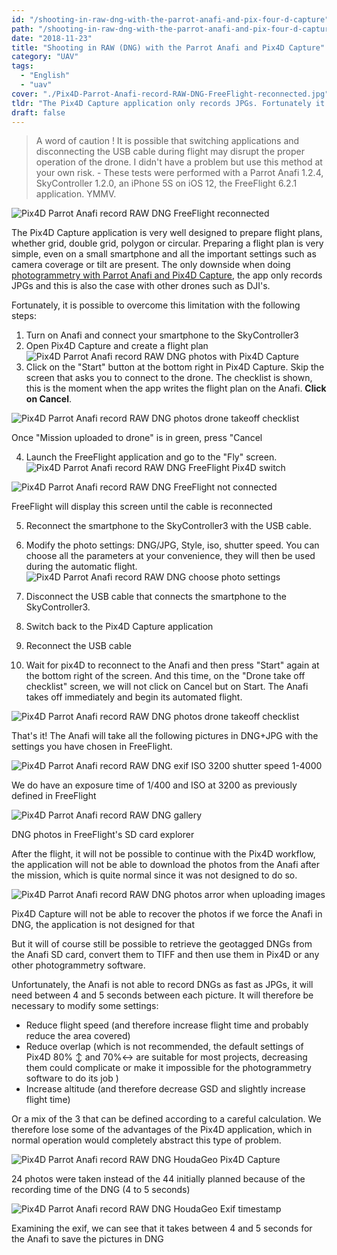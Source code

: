 ```yaml
---
id: "/shooting-in-raw-dng-with-the-parrot-anafi-and-pix-four-d-capture"
path: "/shooting-in-raw-dng-with-the-parrot-anafi-and-pix-four-d-capture"
date: "2018-11-23"
title: "Shooting in RAW (DNG) with the Parrot Anafi and Pix4D Capture"
category: "UAV"
tags:
  - "English"
  - "uav"
cover: "./Pix4D-Parrot-Anafi-record-RAW-DNG-FreeFlight-reconnected.jpg"
tldr: "The Pix4D Capture application only records JPGs. Fortunately it is possible to bypass this limitation and record the pictures in DNG (RAW). "
draft: false
---
```


> A word of caution ! 
> It is possible that switching applications and disconnecting the USB cable during flight may disrupt the proper operation of the drone. I didn't have a problem but use this method at your own risk. - These tests were performed with a Parrot Anafi 1.2.4, SkyController 1.2.0, an iPhone 5S on iOS 12, the FreeFlight 6.2.1 application. YMMV.

![Pix4D Parrot Anafi record RAW DNG FreeFlight reconnected](./Pix4D-Parrot-Anafi-record-RAW-DNG-FreeFlight-reconnected-300x169.jpg)

The Pix4D Capture application is very well designed to prepare flight plans, whether grid, double grid, polygon or circular. Preparing a flight plan is very simple, even on a small smartphone and all the important settings such as camera coverage or tilt are present. The only downside when doing [photogrammetry with Parrot Anafi and Pix4D Capture](/photogrammetry-with-parrot-anafi-and-pix-four-d-capture), the app only records JPGs and this is also the case with other drones such as DJI's.

Fortunately, it is possible to overcome this limitation with the following steps:

1. Turn on Anafi and connect your smartphone to the SkyController3
2. Open Pix4D Capture and create a flight plan ![Pix4D Parrot Anafi record RAW DNG photos with Pix4D Capture](./Pix4D-Parrot-Anafi-record-RAW-DNG-photos-with-Pix4D-Capture-1030x580.jpg)
3. Click on the "Start" button at the bottom right in Pix4D Capture. Skip the screen that asks you to connect to the drone. The checklist is shown, this is the moment when the app writes the flight plan on the Anafi. **Click on Cancel**.
  

![Pix4D Parrot Anafi record RAW DNG photos drone takeoff checklist](./Pix4D-Parrot-Anafi-record-RAW-DNG-photos-drone-takeoff-checklist-1030x580.png)
<figcaption>Once "Mission uploaded to drone" is in green, press "Cancel</figcaption>

4. Launch the FreeFlight application and go to the "Fly" screen. ![Pix4D Parrot Anafi record RAW DNG FreeFlight Pix4D switch](./Pix4D-Parrot-Anafi-record-RAW-DNG-FreeFlight-Pix4D-switch-e1542816095332-1030x580.jpg)
  

![Pix4D Parrot Anafi record RAW DNG FreeFlight not connected](./Pix4D-Parrot-Anafi-record-RAW-DNG-FreeFlight-not-connected-1030x580.jpg)
<figcaption>FreeFlight will display this screen until the cable is reconnected</figcaption>

5. Reconnect the smartphone to the SkyController3 with the USB cable.
6. Modify the photo settings: DNG/JPG, Style, iso, shutter speed. You can choose all the parameters at your convenience, they will then be used during the automatic flight. ![Pix4D Parrot Anafi record RAW DNG choose photo settings](./Pix4D-Parrot-Anafi-record-RAW-DNG-choose-photo-settings-1030x580.jpg)

7. Disconnect the USB cable that connects the smartphone to the SkyController3.
8. Switch back to the Pix4D Capture application
9. Reconnect the USB cable
10. Wait for pix4D to reconnect to the Anafi and then press "Start" again at the bottom right of the screen. And this time, on the "Drone take off checklist" screen, we will not click on Cancel but on Start. The Anafi takes off immediately and begin its automated flight. 

![Pix4D Parrot Anafi record RAW DNG photos drone takeoff checklist](./Pix4D-Parrot-Anafi-record-RAW-DNG-photos-drone-takeoff-checklist-1030x580.png)

That's it! The Anafi will take all the following pictures in DNG+JPG with the settings you have chosen in FreeFlight.

![Pix4D Parrot Anafi record RAW DNG exif ISO 3200 shutter speed 1-4000](./Pix4D-Parrot-Anafi-record-RAW-DNG-exif-ISO-3200-shutter-speed-1-4000.jpg)
<figcaption>We do have an exposure time of 1/400 and ISO at 3200 as previously defined in FreeFlight</figcaption>

![Pix4D Parrot Anafi record RAW DNG gallery](./Pix4D-Parrot-Anafi-record-RAW-DNG-gallery-1030x580.jpg)
<figcaption>DNG photos in FreeFlight's SD card explorer</figcaption>

After the flight, it will not be possible to continue with the Pix4D workflow, the application will not be able to download the photos from the Anafi after the mission, which is quite normal since it was not designed to do so.

![Pix4D Parrot Anafi record RAW DNG photos arror when uploading images](./Pix4D-Parrot-Anafi-record-RAW-DNG-photos-arror-when-uploading-images-1030x580.png)
<figcaption>Pix4D Capture will not be able to recover the photos if we force the Anafi in DNG, the application is not designed for that</figcaption>

But it will of course still be possible to retrieve the geotagged DNGs from the Anafi SD card, convert them to TIFF and then use them in Pix4D or any other photogrammetry software.

Unfortunately, the Anafi is not able to record DNGs as fast as JPGs, it will need between 4 and 5 seconds between each picture. It will therefore be necessary to modify some settings:

- Reduce flight speed (and therefore increase flight time and probably reduce the area covered)
- Reduce overlap (which is not recommended, the default settings of Pix4D 80% ↕ and 70%↔ are suitable for most projects, decreasing them could complicate or make it impossible for the photogrammetry software to do its job )
- Increase altitude (and therefore decrease GSD and slightly increase flight time)

Or a mix of the 3 that can be defined according to a careful calculation. We therefore lose some of the advantages of the Pix4D application, which in normal operation would completely abstract this type of problem.

![Pix4D Parrot Anafi record RAW DNG HoudaGeo Pix4D Capture](./Pix4D-Parrot-Anafi-record-RAW-DNG-HoudaGeo-Pix4D-Capture.jpg)
<figcaption>24 photos were taken instead of the 44 initially planned because of the recording time of the DNG (4 to 5 seconds)</figcaption>

![Pix4D Parrot Anafi record RAW DNG HoudaGeo Exif timestamp](./Pix4D-Parrot-Anafi-record-RAW-DNG-HoudaGeo-Exif-timestamp-1030x680.jpg)
<figcaption>Examining the exif, we can see that it takes between 4 and 5 seconds for the Anafi to save the pictures in DNG</figcaption>

